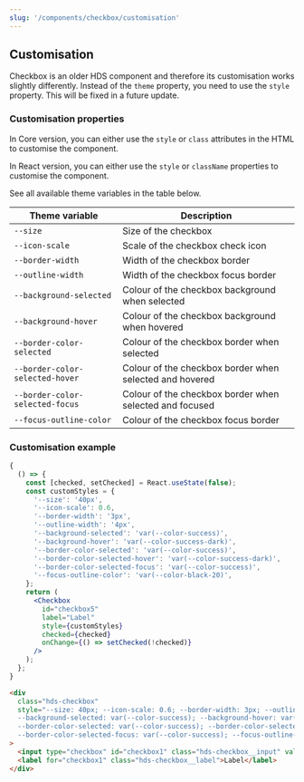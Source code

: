 ```yaml
---
slug: '/components/checkbox/customisation'
---
```




## Customisation

<Notification type="alert" label="Checkbox customisation works differently!" className="siteNotification">
  Checkbox is an older HDS component and therefore its customisation works slightly differently. Instead of the 
  <code>theme</code> property, you need to use the <code>style</code> property. This will be fixed in a future update.
</Notification>

### Customisation properties

In Core version, you can either use the `style` or `class` attributes in the HTML to customise the component.

In React version, you can either use the `style` or `className` properties to customise the component.

See all available theme variables in the table below.

| Theme variable                  | Description                                             |
| ------------------------------- | ------------------------------------------------------- |
| `--size`                        | Size of the checkbox                                    |
| `--icon-scale`                  | Scale of the checkbox check icon                        |
| `--border-width`                | Width of the checkbox border                            |
| `--outline-width`               | Width of the checkbox focus border                      |
| `--background-selected`         | Colour of the checkbox background when selected         |
| `--background-hover`            | Colour of the checkbox background when hovered          |
| `--border-color-selected`       | Colour of the checkbox border when selected             |
| `--border-color-selected-hover` | Colour of the checkbox border when selected and hovered |
| `--border-color-selected-focus` | Colour of the checkbox border when selected and focused |
| `--focus-outline-color`         | Colour of the checkbox focus border                     |

### Customisation example

<Playground>

```jsx
{
  () => {
    const [checked, setChecked] = React.useState(false);
    const customStyles = {
      '--size': '40px',
      '--icon-scale': 0.6,
      '--border-width': '3px',
      '--outline-width': '4px',
      '--background-selected': 'var(--color-success)',
      '--background-hover': 'var(--color-success-dark)',
      '--border-color-selected': 'var(--color-success)',
      '--border-color-selected-hover': 'var(--color-success-dark)',
      '--border-color-selected-focus': 'var(--color-success)',
      '--focus-outline-color': 'var(--color-black-20)',
    };
    return (
      <Checkbox
        id="checkbox5"
        label="Label"
        style={customStyles}
        checked={checked}
        onChange={() => setChecked(!checked)}
      />
    );
  };
}
```

```html
<div
  class="hds-checkbox"
  style="--size: 40px; --icon-scale: 0.6; --border-width: 3px; --outline-width: 4px;
  --background-selected: var(--color-success); --background-hover: var(--color-success-dark);
  --border-color-selected: var(--color-success); --border-color-selected-hover: var(--color-success-dark);
  --border-color-selected-focus: var(--color-success); --focus-outline-color: var(--color-black-20);"
>
  <input type="checkbox" id="checkbox1" class="hds-checkbox__input" value="foo" />
  <label for="checkbox1" class="hds-checkbox__label">Label</label>
</div>
```

</Playground>
